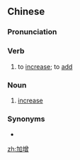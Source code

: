 {{also|加増}}
==Chinese==
{{zh-forms}}

===Pronunciation===
{{zh-pron
|m=jiāzēng
|c=gaa1 zang1
|cat=v,n
}}

===Verb===
{{zh-verb}}

# to [[increase]]; to [[add]]

===Noun===
{{zh-noun}}

# [[increase]]

===Synonyms===
* {{zh-l|增加}}

[[zh:加增]]